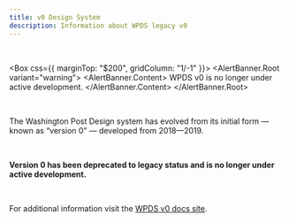 ```yaml
---
title: v0 Design System
description: Information about WPDS legacy v0
---
```


<BR />

<Box css={{ marginTop: "$200", gridColumn: "1/-1" }}>
  <AlertBanner.Root variant="warning">
    <AlertBanner.Content>
      WPDS v0 is no longer under active development.
    </AlertBanner.Content>
  </AlertBanner.Root>
</Box>

<BR />

The Washington Post Design system has evolved from its initial form — known as &ldquo;version 0&rdquo; — developed from 2018&mdash;2019.

<BR />

**Version 0 has been deprecated to legacy status and is no longer under active development.**

<BR />

For additional information visit the [WPDS v0 docs site](https://build.washingtonpost.com/v0).
